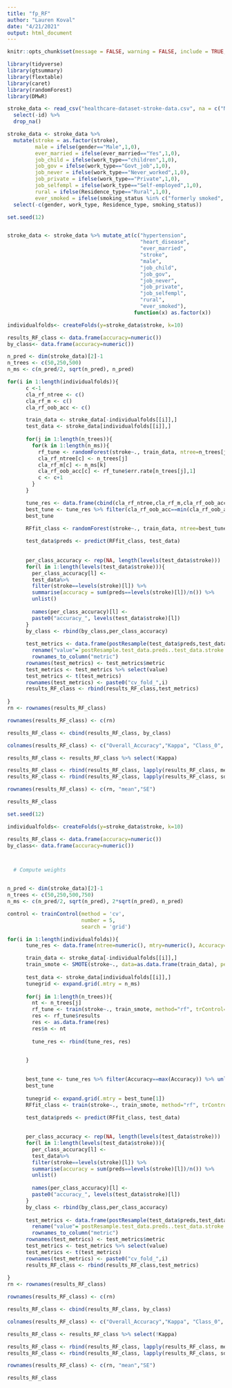 ```yaml
---
title: "fp_RF"
author: "Lauren Koval"
date: "4/21/2021"
output: html_document
---
```

```r
knitr::opts_chunk$set(message = FALSE, warning = FALSE, include = TRUE, fig.width = 10, fig.height = 5)
```

```r
library(tidyverse)
library(gtsummary)
library(flextable)
library(caret)
library(randomForest)
library(DMwR)
```


```r
stroke_data <- read_csv("healthcare-dataset-stroke-data.csv", na = c("N/A","NA","", "Unknown")) %>%
  select(-id) %>%
  drop_na()

stroke_data <- stroke_data %>%
  mutate(stroke = as.factor(stroke),
         male = ifelse(gender=="Male",1,0),
         ever_married = ifelse(ever_married=="Yes",1,0), 
         job_child = ifelse(work_type=="children",1,0), 
         job_gov = ifelse(work_type=="Govt_job",1,0),
         job_never = ifelse(work_type=="Never_worked",1,0), 
         job_private = ifelse(work_type=="Private",1,0),
         job_selfempl = ifelse(work_type=="Self-employed",1,0),
         rural = ifelse(Residence_type=="Rural",1,0),
         ever_smoked = ifelse(smoking_status %in% c("formerly smoked", "smokes"), 1, 0)) %>%
  select(-c(gender, work_type, Residence_type, smoking_status))
```

```r
set.seed(12)


stroke_data <- stroke_data %>% mutate_at(c("hypertension",
                                           "heart_disease",
                                           "ever_married",
                                           "stroke",
                                           "male",
                                           "job_child",
                                           "job_gov",
                                           "job_never",
                                           "job_private",
                                           "job_selfempl",
                                           "rural",
                                           "ever_smoked"),
                                         function(x) as.factor(x))

individualfolds<- createFolds(y=stroke_data$stroke, k=10)

results_RF_class <- data.frame(accuracy=numeric())
by_class<- data.frame(accuracy=numeric())

n_pred <- dim(stroke_data)[2]-1
n_trees <- c(50,250,500)
n_ms <- c(n_pred/2, sqrt(n_pred), n_pred)

for(i in 1:length(individualfolds)){
      c <-1
      cla_rf_ntree <- c()
      cla_rf_m <- c()
      cla_rf_oob_acc <- c()

      train_data <- stroke_data[-individualfolds[[i]],]
      test_data <- stroke_data[individualfolds[[i]],]
      
      for(j in 1:length(n_trees)){
        for(k in 1:length(n_ms)){
          rf_tune <- randomForest(stroke~., train_data, ntree=n_trees[j], mtry=n_ms[k])
          cla_rf_ntree[c] <- n_trees[j]
          cla_rf_m[c] <- n_ms[k]
          cla_rf_oob_acc[c] <- rf_tune$err.rate[n_trees[j],1]
          c <- c+1
        }
      }

      tune_res <- data.frame(cbind(cla_rf_ntree,cla_rf_m,cla_rf_oob_acc))
      best_tune <- tune_res %>% filter(cla_rf_oob_acc==min(cla_rf_oob_acc)) %>% unlist() %>% unname()
      best_tune
   
      RFfit_class <- randomForest(stroke~., train_data, ntree=best_tune[1], mtry=best_tune[2])

      test_data$preds <- predict(RFfit_class, test_data)
      
      
      per_class_accuracy <- rep(NA, length(levels(test_data$stroke)))
      for(l in 1:length(levels(test_data$stroke))){
        per_class_accuracy[l] <- 
        test_data%>%
        filter(stroke==levels(stroke)[l]) %>%
        summarise(accuracy = sum(preds==levels(stroke)[l])/n()) %>%
        unlist()
          
        names(per_class_accuracy)[l] <- 
        paste0("accuracy_", levels(test_data$stroke)[l])
      }
      by_class <- rbind(by_class,per_class_accuracy)
      
      test_metrics <- data.frame(postResample(test_data$preds,test_data$stroke)) %>%
        rename("value"=`postResample.test_data.preds..test_data.stroke.`) %>%
        rownames_to_column("metric")
      rownames(test_metrics) <- test_metrics$metric
      test_metrics <- test_metrics %>% select(value)
      test_metrics <- t(test_metrics)
      rownames(test_metrics) <- paste0("cv_fold_",i)
      results_RF_class <- rbind(results_RF_class,test_metrics)
      
}
rn <- rownames(results_RF_class)

rownames(results_RF_class) <- c(rn)

results_RF_class <- cbind(results_RF_class, by_class)

colnames(results_RF_class) <- c("Overall_Accuracy","Kappa", "Class_0", "Class_1")

results_RF_class <- results_RF_class %>% select(!Kappa)

results_RF_class <- rbind(results_RF_class, lapply(results_RF_class, mean))
results_RF_class <- rbind(results_RF_class, lapply(results_RF_class, sd))

rownames(results_RF_class) <- c(rn, "mean","SE")

results_RF_class
```







```r
set.seed(12)

individualfolds<- createFolds(y=stroke_data$stroke, k=10)

results_RF_class <- data.frame(accuracy=numeric())
by_class<- data.frame(accuracy=numeric())



  # Compute weights


n_pred <- dim(stroke_data)[2]-1
n_trees <- c(50,250,500,750)
n_ms <- c(n_pred/2, sqrt(n_pred), 2*sqrt(n_pred), n_pred)

control <- trainControl(method = 'cv',
                        number = 5,
                        search = 'grid')

for(i in 1:length(individualfolds)){
      tune_res <- data.frame(ntree=numeric(), mtry=numeric(), Accuracy=numeric())

      train_data <- stroke_data[-individualfolds[[i]],]
      train_smote <- SMOTE(stroke~., data=as.data.frame(train_data), perc.under = 150)
      
      test_data <- stroke_data[individualfolds[[i]],]
      tunegrid <- expand.grid(.mtry = n_ms) 
      
      for(j in 1:length(n_trees)){
        nt <- n_trees[j]
        rf_tune <- train(stroke~., train_smote, method="rf", trControl=control, tuneGrid=tunegrid, ntree=nt )
        res <- rf_tune$results
        res <- as.data.frame(res)
        res$n <- nt
        
        tune_res <- rbind(tune_res, res)

        
      }

      
      best_tune <- tune_res %>% filter(Accuracy==max(Accuracy)) %>% unlist() %>% unname()
      best_tune
      
      tunegrid <- expand.grid(.mtry = best_tune[1])
      RFfit_class <- train(stroke~., train_smote, method="rf", trControl=control, tuneGrid=tunegrid, ntree=best_tune[6])

      test_data$preds <- predict(RFfit_class, test_data)
      
      
      per_class_accuracy <- rep(NA, length(levels(test_data$stroke)))
      for(l in 1:length(levels(test_data$stroke))){
        per_class_accuracy[l] <- 
        test_data%>%
        filter(stroke==levels(stroke)[l]) %>%
        summarise(accuracy = sum(preds==levels(stroke)[l])/n()) %>%
        unlist()
          
        names(per_class_accuracy)[l] <- 
        paste0("accuracy_", levels(test_data$stroke)[l])
      }
      by_class <- rbind(by_class,per_class_accuracy)
      
      test_metrics <- data.frame(postResample(test_data$preds,test_data$stroke)) %>%
        rename("value"=`postResample.test_data.preds..test_data.stroke.`) %>%
        rownames_to_column("metric")
      rownames(test_metrics) <- test_metrics$metric
      test_metrics <- test_metrics %>% select(value)
      test_metrics <- t(test_metrics)
      rownames(test_metrics) <- paste0("cv_fold_",i)
      results_RF_class <- rbind(results_RF_class,test_metrics)
      
}
rn <- rownames(results_RF_class)

rownames(results_RF_class) <- c(rn)

results_RF_class <- cbind(results_RF_class, by_class)

colnames(results_RF_class) <- c("Overall_Accuracy","Kappa", "Class_0", "Class_1")

results_RF_class <- results_RF_class %>% select(!Kappa)

results_RF_class <- rbind(results_RF_class, lapply(results_RF_class, mean))
results_RF_class <- rbind(results_RF_class, lapply(results_RF_class, sd))

rownames(results_RF_class) <- c(rn, "mean","SE")

results_RF_class



```
